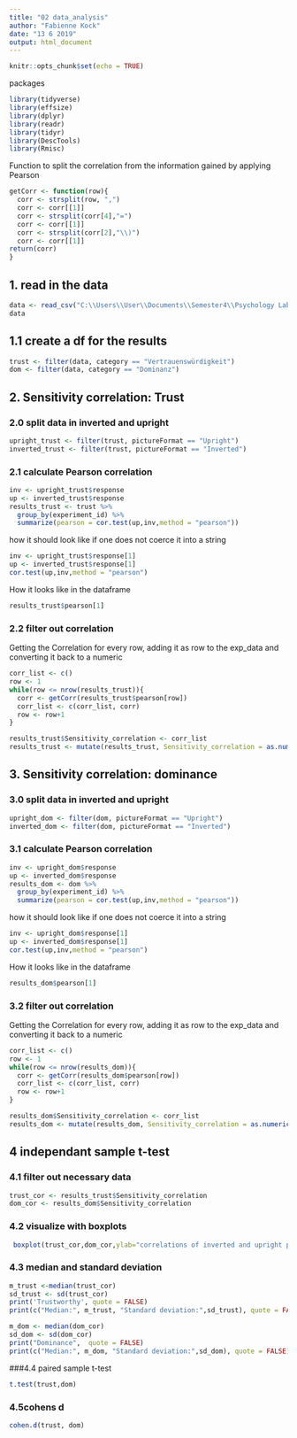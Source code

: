 ```yaml
---
title: "02 data_analysis"
author: "Fabienne Kock"
date: "13 6 2019"
output: html_document
---
```


```r
knitr::opts_chunk$set(echo = TRUE)
```


packages
```r
library(tidyverse)
library(effsize)
library(dplyr)
library(readr)
library(tidyr)
library(DescTools)
library(Rmisc)
```
Function to split the correlation from the information gained by applying Pearson
```r
getCorr <- function(row){
  corr <- strsplit(row, ",")
  corr <- corr[[1]]
  corr <- strsplit(corr[4],"=")
  corr <- corr[[1]]
  corr <- strsplit(corr[2],"\\)")
  corr <- corr[[1]]
return(corr)
}
```

## 1. read in the data
```r
data <- read_csv("C:\\Users\\User\\Documents\\Semester4\\Psychology Lab\\XPLabFinal\\data\\01 pilot\\S1_data_clean.csv")
data
```
## 1.1 create a df for the results
```r
trust <- filter(data, category == "Vertrauenswürdigkeit")
dom <- filter(data, category == "Dominanz")
```


## 2. Sensitivity correlation: Trust

### 2.0 split data in inverted and upright
```r
upright_trust <- filter(trust, pictureFormat == "Upright")
inverted_trust <- filter(trust, pictureFormat == "Inverted")
```

### 2.1 calculate Pearson correlation
```r
inv <- upright_trust$response
up <- inverted_trust$response
results_trust <- trust %>% 
  group_by(experiment_id) %>% 
  summarize(pearson = cor.test(up,inv,method = "pearson"))
```


how it should look like if one does not coerce it into a string
```r
inv <- upright_trust$response[1]
up <- inverted_trust$response[1]
cor.test(up,inv,method = "pearson")

```

How it looks like in the dataframe
```r

results_trust$pearson[1]

```

### 2.2 filter out correlation

Getting the Correlation for every row, adding it as row to the exp_data and converting it back to a numeric
```r
corr_list <- c()
row <- 1
while(row <= nrow(results_trust)){
  corr <- getCorr(results_trust$pearson[row])
  corr_list <- c(corr_list, corr)
  row <- row+1
}
```

```r
results_trust$Sensitivity_correlation <- corr_list
results_trust <- mutate(results_trust, Sensitivity_correlation = as.numeric(corr_list))
```



## 3. Sensitivity correlation: dominance

### 3.0 split data in inverted and upright
```r
upright_dom <- filter(dom, pictureFormat == "Upright")
inverted_dom <- filter(dom, pictureFormat == "Inverted")
```
### 3.1 calculate Pearson correlation
```r
inv <- upright_dom$response
up <- inverted_dom$response
results_dom <- dom %>% 
  group_by(experiment_id) %>% 
  summarize(pearson = cor.test(up,inv,method = "pearson"))
```


how it should look like if one does not coerce it into a string
```r
inv <- upright_dom$response[1]
up <- inverted_dom$response[1]
cor.test(up,inv,method = "pearson")

```

How it looks like in the dataframe
```r

results_dom$pearson[1]

```



### 3.2 filter out correlation

Getting the Correlation for every row, adding it as row to the exp_data and converting it back to a numeric
```r
corr_list <- c()
row <- 1
while(row <= nrow(results_dom)){
  corr <- getCorr(results_dom$pearson[row])
  corr_list <- c(corr_list, corr)
  row <- row+1
}
```
```r
results_dom$Sensitivity_correlation <- corr_list
results_dom <- mutate(results_dom, Sensitivity_correlation = as.numeric(corr_list))
```

## 4 independant sample t-test
### 4.1 filter out necessary data
```r
trust_cor <- results_trust$Sensitivity_correlation
dom_cor <- results_dom$Sensitivity_correlation
```
### 4.2 visualize with boxplots
```r
 boxplot(trust_cor,dom_cor,ylab="correlations of inverted and upright pictures",names=c("trustworthy","dominant"), col=c("tomato","cyan"),boxwex=0.5) 
```
### 4.3 median and standard deviation
```r
m_trust <-median(trust_cor)
sd_trust <- sd(trust_cor)
print('Trustworthy', quote = FALSE)
print(c("Median:", m_trust, "Standard deviation:",sd_trust), quote = FALSE)

m_dom <- median(dom_cor)
sd_dom <- sd(dom_cor)
print("Dominance",  quote = FALSE)
print(c("Median:", m_dom, "Standard deviation:",sd_dom), quote = FALSE)


```

###4.4 paired sample t-test
```r
t.test(trust,dom)

```

### 4.5cohens d
```r
cohen.d(trust, dom)
```

```r

```

